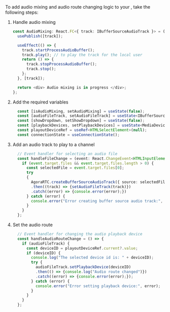 <PlatformWrapper platform="react-js">
To add audio mixing and audio route changing logic to your <Vpl k="CLIENT" />, take the following steps:

1. Handle audio mixing

    ```ts
    const AudioMixing: React.FC<{ track: IBufferSourceAudioTrack }> = ({ track }) => {
      usePublish([track]);

      useEffect(() => {
        track.startProcessAudioBuffer();
        track.play(); // to play the track for the local user
        return () => {
          track.stopProcessAudioBuffer();
          track.stop();
        };
      }, [track]);

      return <div> Audio mixing is in progress </div>;
    };
    ```

1. Add the required variables


    ```ts
      const [isAudioMixing, setAudioMixing] = useState(false);
      const [audioFileTrack, setAudioFileTrack] = useState<IBufferSourceAudioTrack | null>(null);
      const [showDropdown, setShowDropdown] = useState(false);
      const [playbackDevices, setPlaybackDevices] = useState<MediaDeviceInfo[]>([]);
      const playoutDeviceRef = useRef<HTMLSelectElement>(null);
      const connectionState = useConnectionState();
    ```


1. Add an audio track to play to a channel


    ```ts
      // Event handler for selecting an audio file
      const handleFileChange = (event: React.ChangeEvent<HTMLInputElement>) => {
        if (event.target.files && event.target.files.length > 0) {
          const selectedFile = event.target.files[0];
          try
          {
            AgoraRTC.createBufferSourceAudioTrack({ source: selectedFile })
            .then((track) => {setAudioFileTrack(track)})
            .catch((error) => {console.error(error);})
          } catch (error) {
            console.error("Error creating buffer source audio track:", error);
          }
        }
      };
    ```

1. Set the audio route

    ```ts
      // Event handler for changing the audio playback device
      const handleAudioRouteChange = () => {
        if (audioFileTrack) {
          const deviceID = playoutDeviceRef.current?.value;
          if (deviceID) {
            console.log("The selected device id is: " + deviceID);
            try {
              audioFileTrack.setPlaybackDevice(deviceID)
              .then(() => {console.log("Audio route changed")})
              .catch((error) => {console.error(error);});
            } catch (error) {
              console.error("Error setting playback device:", error);
            }
          }
        }
      };
    ```


</PlatformWrapper>